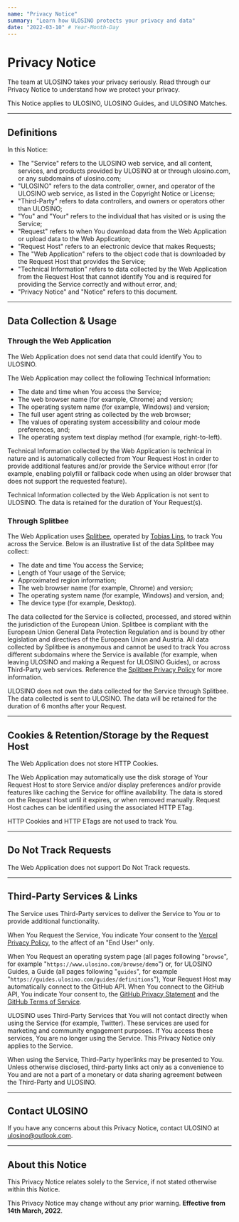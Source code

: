 ```yaml
---
name: "Privacy Notice"
summary: "Learn how ULOSINO protects your privacy and data"
date: "2022-03-10" # Year-Month-Day
---
```


# Privacy Notice

The team at ULOSINO takes your privacy seriously. Read through our Privacy Notice to understand how we protect your privacy.

This Notice applies to ULOSINO, ULOSINO Guides, and ULOSINO Matches.

---

## Definitions

In this Notice:

- The "Service" refers to the ULOSINO web service, and all content, services, and products provided by ULOSINO at or through ulosino.com, or any subdomains of ulosino.com;
- "ULOSINO" refers to the data controller, owner, and operator of the ULOSINO web service, as listed in the Copyright Notice or License;
- "Third-Party" refers to data controllers, and owners or operators other than ULOSINO;
- "You" and "Your" refers to the individual that has visited or is using the Service;
- "Request" refers to when You download data from the Web Application or upload data to the Web Application;
- "Request Host" refers to an electronic device that makes Requests;
- The "Web Application" refers to the object code that is downloaded by the Request Host that provides the Service;
- "Technical Information" refers to data collected by the Web Application from the Request Host that cannot identify You and is required for providing the Service correctly and without error, and;
- "Privacy Notice" and "Notice" refers to this document.

---

## Data Collection &amp; Usage

### Through the Web Application

The Web Application does not send data that could identify You to ULOSINO.

The Web Application may collect the following Technical Information:

- The date and time when You access the Service;
- The web browser name (for example, Chrome) and version;
- The operating system name (for example, Windows) and version;
- The full user agent string as collected by the web browser;
- The values of operating system accessibility and colour mode preferences, and;
- The operating system text display method (for example, right-to-left).

Technical Information collected by the Web Application is technical in nature and is automatically collected from Your Request Host in order to provide additional features and/or provide the Service without error (for example, enabling polyfill or fallback code when using an older browser that does not support the requested feature).

Technical Information collected by the Web Application is not sent to ULOSINO. The data is retained for the duration of Your Request(s).

### Through Splitbee

The Web Application uses [Splitbee](https://splitbee.io), operated by [Tobias Lins](https://splitbee.io/imprint), to track You across the Service. Below is an illustrative list of the data Splitbee may collect:

- The date and time You access the Service;
- Length of Your usage of the Service;
- Approximated region information;
- The web browser name (for example, Chrome) and version;
- The operating system name (for example, Windows) and version, and;
- The device type (for example, Desktop).

The data collected for the Service is collected, processed, and stored within the jurisdiction of the European Union. Splitbee is compliant with the European Union General Data Protection Regulation and is bound by other legislation and directives of the European Union and Austria. All data collected by Splitbee is anonymous and cannot be used to track You across different subdomains where the Service is available (for example, when leaving ULOSINO and making a Request for ULOSINO Guides), or across Third-Party web services. Reference the [Splitbee Privacy Policy](https://splitbee.io/privacy) for more information.

ULOSINO does not own the data collected for the Service through Splitbee. The data collected is sent to ULOSINO. The data will be retained for the duration of 6 months after your Request.

---

## Cookies &amp; Retention/Storage by the Request Host

The Web Application does not store HTTP Cookies.

The Web Application may automatically use the disk storage of Your Request Host to store Service and/or display preferences and/or provide features like caching the Service for offline availability. The data is stored on the Request Host until it expires, or when removed manually. Request Host caches can be identified using the associated HTTP ETag.

HTTP Cookies and HTTP ETags are not used to track You.

---

## Do Not Track Requests

The Web Application does not support Do Not Track requests.

---

## Third-Party Services &amp; Links

The Service uses Third-Party services to deliver the Service to You or to provide additional functionality.

When You Request the Service, You indicate Your consent to the [Vercel Privacy Policy](https://vercel.com/legal/privacy-policy), to the affect of an "End User" only.

When You Request an operating system page (all pages following "`browse`", for example "`https://www.ulosino.com/browse/demo`") or, for ULOSINO Guides, a Guide (all pages following "`guides`", for example "`https://guides.ulosino.com/guides/definitions`"), Your Request Host may automatically connect to the GitHub API. When You connect to the GitHub API, You indicate Your consent to, the [GitHub Privacy Statement](https://docs.github.com/en/github/site-policy/github-privacy-statement) and the [GitHub Terms of Service](https://docs.github.com/en/github/site-policy/github-terms-of-service).

ULOSINO uses Third-Party Services that You will not contact directly when using the Service (for example, Twitter). These services are used for marketing and community engagement purposes. If You access these services, You are no longer using the Service. This Privacy Notice only applies to the Service.

When using the Service, Third-Party hyperlinks may be presented to You. Unless otherwise disclosed, third-party links act only as a convenience to You and are not a part of a monetary or data sharing agreement between the Third-Party and ULOSINO.

---

## Contact ULOSINO

If you have any concerns about this Privacy Notice, contact ULOSINO at ulosino@outlook.com.

---

## About this Notice

This Privacy Notice relates solely to the Service, if not stated otherwise within this Notice.

This Privacy Notice may change without any prior warning. **Effective from 14th March, 2022**.
